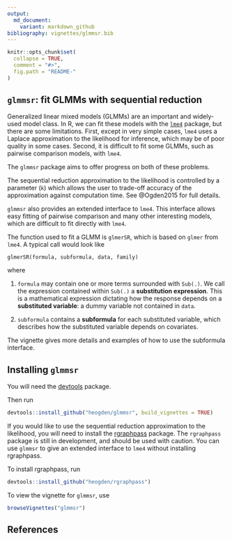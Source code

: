 ```yaml
---
output:
  md_document:
    variant: markdown_github
bibliography: vignettes/glmmsr.bib
---
```


<!-- README.md is generated from README.Rmd. Please edit that file -->

```r
knitr::opts_chunk$set(
  collapse = TRUE,
  comment = "#>",
  fig.path = "README-"
)
```
## `glmmsr`: fit GLMMs with sequential reduction

Generalized linear mixed models (GLMMs) are an important and widely-used model 
class. In R, we can fit these models with the 
[`lme4`](https://github.com/lme4/lme4) package, but there are some
limitations. First, except in very simple cases, `lme4` uses a Laplace 
approximation to the likelihood for inference, which may be of poor quality in 
some cases. Second, it is difficult to fit some GLMMs, such as pairwise 
comparison models, with `lme4`. 

The `glmmsr` package aims to offer progress on both of these problems. 

The sequential reduction approximation to the likelihood 
is controlled by a parameter (`k`) 
which allows the user to trade-off accuracy of the approximation against 
computation time. See @Ogden2015 for full details.

`glmmsr` also provides an extended interface to `lme4`. This
interface allows easy fitting of pairwise comparison and many other interesting 
models, which are difficult to fit directly with `lme4`.

The function used to fit a GLMM is `glmerSR`, which is based on `glmer` from
`lme4`. A typical call would look like
```
glmerSR(formula, subformula, data, family)
```
where

1. `formula` may contain one or more terms surrounded with `Sub(.)`. We call the
expression contained within `Sub(.)` a **substitution expression**. This is a 
mathematical expression dictating how the response depends on a
**substituted variable**: a dummy variable not contained in `data`. 

2. `subformula` contains a **subformula** for each substituted variable, which
describes how the substituted variable depends on covariates.

The vignette gives more details and examples of how to use the subformula 
interface.

## Installing `glmmsr`

You will need the [devtools](https://github.com/hadley/devtools) package.

Then run
```r
devtools::install_github("heogden/glmmsr", build_vignettes = TRUE)
```

If you would like to use the sequential reduction approximation to
the likelihood, you will need to install the 
[rgraphpass](https://github.com/heogden/rgraphpass) package.
The `rgraphpass` package is still in development, and should be used with
caution. You can use `glmmsr` to give an 
extended interface to `lme4` without installing rgraphpass.

To install rgraphpass, run
```r
devtools::install_github("heogden/rgraphpass")
```

To view the vignette for `glmmsr`, use
```r
browseVignettes("glmmsr")
```

## References
